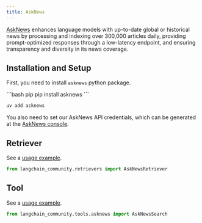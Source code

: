 ```yaml
---
title: AskNews
---
```


[AskNews](https://asknews.app/) enhances language models with up-to-date global or historical news
by processing and indexing over 300,000 articles daily, providing prompt-optimized responses
through a low-latency endpoint, and ensuring transparency and diversity in its news coverage.

## Installation and Setup

First, you need to install `asknews` python package.

<CodeGroup>
```bash pip
pip install asknews
```

```bash uv
uv add asknews
```
</CodeGroup>

You also need to set our AskNews API credentials, which can be generated at
the [AskNews console](https://my.asknews.app/).


## Retriever

See a [usage example](/oss/python/integrations/retrievers/asknews).

```python
from langchain_community.retrievers import AskNewsRetriever
```

## Tool

See a [usage example](/oss/python/integrations/tools/asknews).

```python
from langchain_community.tools.asknews import AskNewsSearch
```
